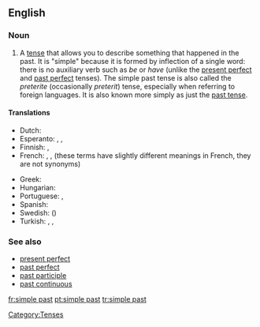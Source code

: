 {{wikipedia}}
==English==

===Noun===
{{en-noun|sg=[[simple]] [[past]]|-}}

# {{grammar}} A [[tense]] that allows you to describe something that happened in the past.  It is "simple" because it is formed by inflection of a single word: there is no auxiliary verb such as ''be'' or ''have'' (unlike the [[present perfect]] and [[past perfect]] tenses).  The simple past tense is also called the ''preterite'' (occasionally ''preterit'') tense, especially when referring to foreign languages.  It is also known more simply as just the [[past tense]].

====Translations====
{{trans-top|the simple past}}
* Dutch: {{t-|nl|onvoltooid verleden tijd|m}}
* Esperanto: {{t|eo|estinteco|xs=Esperanto}}, {{t-|eo|estinto|xs=Esperanto}}, {{t-|eo|preterito|xs=Esperanto}}
* Finnish: {{t+|fi|imperfekti}}, {{t+|fi|preteriti}}
* French: {{t+|fr|passé|m}}, {{t+|fr|imparfait|m}}, {{t+|fr|passé simple|m}} (these terms have slightly different meanings in French, they are not synonyms)
{{trans-mid}}
* Greek: {{t+|el|αόριστος|m|tr=aóristos}}
* Hungarian: {{t|hu|egyszerű múlt}}
* Portuguese: {{t+|pt|pretérito perfeito|m}},  {{t+|pt|pretérito perfeito simples|m}}
* Spanish: {{t+|es|pretérito}}
* Swedish: {{t|sv|preteritum}} ({{t|sv|imperfekt}})
* Turkish: {{t+|tr|geçmiş zaman}},  {{t|tr|-di'li geçmiş zaman}},  {{t|tr|geçmiş zamanın hikayesi}}
{{trans-bottom}}

===See also===
*[[present perfect]]
*[[past perfect]]
*[[past participle]]
*[[past continuous]]

[[Category:Tenses]]

[[fr:simple past]]
[[pt:simple past]]
[[tr:simple past]]